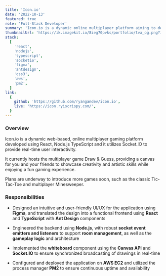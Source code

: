 ```yaml
---
title: 'Icon.io'
date: '2022-10-13'
featured: true
role: 'Full-Stack Developer'
summary: 'Icon.io is a dynamic online multiplayer platform aiming to deliver a fun and interactive gaming experience for you and your friends!'
thumbnailUrl: 'https://ik.imagekit.io/8ieg70pvks/portfolio/tva_og.png?ik-sdk-version=javascript-1.4.3&updatedAt=1670987674672'
stack:
  [
    'react',
    'nodejs',
    'typescript',
    'socketio',
    'figma',
    'antdesign',
    'css3',
    'aws',
    'pm2',
  ]
link:
  {
    github: 'https://github.com/ryangandev/icon.io',
    live: 'https://icon.ryiscrispy.com/',
  }
---
```


### Overview

Icon.io is a dynamic web-based, online multiplayer gaming platform developed using React, Node.js TypeScript and it utilizes Socket.IO to provide real-time user interactivity.

It currently hosts the multiplayer game Draw & Guess, providing a canvas for you and your friends to showcase creativity and artistic skills while enjoying a fun gaming experience.

Plans are underway to introduce more games soon, such as the classic Tic-Tac-Toe and multiplayer Minesweeper.

### Responsibilities

- Designed an intuitive and user-friendly UI/UX for the application using **Figma**, and translated the design into a functional frontend using **React** and **TypeScript** with **Ant Design** components

- Engineered the backend using **Node.js**, with robust **socket event emitters and listeners** to support **room management**, as well as the **gameplay logic** and architecture

- Implemented the **whiteboard** component using the **Canvas API** and **Socket.IO** to ensure synchronized broadcasting of drawings in real-time

- Configured and deployed the application on **AWS EC2** and utilized the process manager **PM2** to ensure continuous uptime and availability
